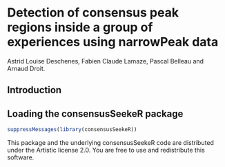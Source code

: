 <!--
%\VignetteEngine{knitr::knitr}
%\VignetteIndexEntry{consensusSeekeR: Detection of consensus peak regions inside a group of experiences using narrowPeak files }
-->

Detection of consensus peak regions inside a group of experiences using narrowPeak data
====================================================================
Astrid Louise Deschenes, Fabien Claude Lamaze, Pascal Belleau and Arnaud Droit.

## Introduction


## Loading the consensusSeekeR package

```r
suppressMessages(library(consensusSeekeR))
```


This package and the underlying consensusSeekeR code are distributed under the Artistic license 2.0. You are free to use and redistribute this software. 